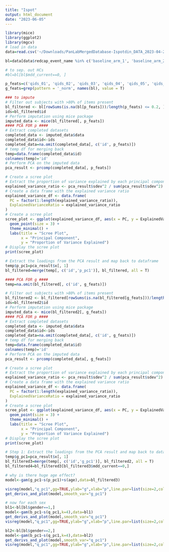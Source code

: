 ```yaml
---
title: "Ispot"
output: html_document
date: "2023-06-05"
---
```


```r
library(mice)
library(ggplot2)
library(mgcv)
# load in data
data=read.csv('~/Downloads/PanLabMergedDatabase-Ispotdin_DATA_2023-04-25_1418.csv')

bl=data[data$redcap_event_name %in% c('baseline_arm_1', 'baseline_arm_2'), ]

# to sep. out HCs
#bl=bl[bl$mdd_current==0, ]

p_feats=c('qids_01', 'qids_02', 'qids_03', 'qids_04', 'qids_05', 'qids_06', 'qids_07', 'qids_08', 'qids_09', 'qids_10', 'qids_11', 'qids_12', 'qids_13', 'qids_14', 'qids_15', 'qids_16', 'hdrs21_01', 'hdrs21_02', 'hdrs21_03', 'hdrs21_04', 'hdrs21_05', 'hdrs21_06', 'hdrs21_07', 'hdrs21_08', 'hdrs21_09', 'hdrs21_10', 'hdrs21_11', 'hdrs21_12', 'hdrs21_13', 'hdrs21_14', 'hdrs21_15', 'hdrs21_16', 'hdrs21_17', 'hdrs21_18', 'hdrs21_19', 'hdrs21_20', 'hdrs21_21', 'dass42_01', 'dass42_02', 'dass42_03', 'dass42_04', 'dass42_05', 'dass42_06', 'dass42_07', 'dass42_08', 'dass42_09', 'dass42_10', 'dass42_11', 'dass42_12', 'dass42_13', 'dass42_14', 'dass42_15', 'dass42_16', 'dass42_17', 'dass42_18', 'dass42_19', 'dass42_20', 'dass42_21', 'dass42_22', 'dass42_23', 'dass42_24', 'dass42_25', 'dass42_26', 'dass42_27', 'dass42_28', 'dass42_29', 'dass42_30', 'dass42_31', 'dass42_32', 'dass42_33', 'dass42_34', 'dass42_35', 'dass42_36', 'dass42_37', 'dass42_38', 'dass42_39', 'dass42_40', 'dass42_41', 'dass42_42')
g_feats=grep(pattern = '_norm', names(bl), value = T)

### to impute
# Filter out subjects with >80% of items present
bl_filtered <- bl[rowSums(is.na(bl[p_feats]))/length(p_feats) <= 0.2, ]
ids=bl_filtered$id
# Perform imputation using mice package
imputed_data <- mice(bl_filtered[, p_feats])
#### PCA FOR p ####
# Extract completed datasets
completed_data <- imputed_data$data
completed_data$id<-ids
completed_data=na.omit(completed_data[, c('id', p_feats)])
# temp df for merging back
temp=data.frame(completed_data$id)
colnames(temp)='id'
# Perform PCA on the imputed data
pca_result <- prcomp(completed_data[, p_feats])

# Create a scree plot
# Extract the proportion of variance explained by each principal component
explained_variance_ratio <- pca_result$sdev^2 / sum(pca_result$sdev^2)
# Create a data frame with the explained variance ratio
explained_variance_df <- data.frame(
  PC = factor(1:length(explained_variance_ratio)),
  ExplainedVarianceRatio = explained_variance_ratio
)
# Create a scree plot
scree_plot <- ggplot(explained_variance_df, aes(x = PC, y = ExplainedVarianceRatio)) +
  geom_point(size = 3) +
  theme_minimal() +
  labs(title = "Scree Plot",
       x = "Principal Component",
       y = "Proportion of Variance Explained")
# Display the scree plot
print(scree_plot)

```


```r
# Extract the loadings from the PCA result and map back to dataframe
temp$p_pc1=pca_result$x[, 1]
bl_filtered=merge(temp[, c('id','p_pc1')], bl_filtered, all = T)
```

```r
#### PCA FOR g ####
temp=na.omit(bl_filtered[, c('id', g_feats)])

# Filter out subjects with >80% of items present
bl_filtered2 <- bl_filtered[rowSums(is.na(bl_filtered[g_feats]))/length(g_feats) <= 0.2, ]
ids=bl_filtered2$id
# Perform imputation using mice package
imputed_data <- mice(bl_filtered2[, g_feats])
#### PCA FOR p ####
# Extract completed datasets
completed_data <- imputed_data$data
completed_data$id<-ids
completed_data=na.omit(completed_data[, c('id', g_feats)])
# temp df for merging back
temp=data.frame(completed_data$id)
colnames(temp)='id'
# Perform PCA on the imputed data
pca_result <- prcomp(completed_data[, g_feats])

# Create a scree plot
# Extract the proportion of variance explained by each principal component
explained_variance_ratio <- pca_result$sdev^2 / sum(pca_result$sdev^2)
# Create a data frame with the explained variance ratio
explained_variance_df <- data.frame(
  PC = factor(1:length(explained_variance_ratio)),
  ExplainedVarianceRatio = explained_variance_ratio
)
# Create a scree plot
scree_plot <- ggplot(explained_variance_df, aes(x = PC, y = ExplainedVarianceRatio)) +
  geom_point(size = 3) +
  theme_minimal() +
  labs(title = "Scree Plot",
       x = "Principal Component",
       y = "Proportion of Variance Explained")
# Display the scree plot
print(scree_plot)

# Step 1: Extract the loadings from the PCA result and map back to dataframe
temp$g_pc1=pca_result$x[, 1]
bl_filtered3=merge(temp[, c('id','g_pc1')], bl_filtered2, all = T)
bl_filtered4=bl_filtered3[bl_filtered3$mdd_current==0,]
```

```r
# why is there huge age effect?
model<-gam(g_pc1~s(p_pc1)+s(age),data=bl_filtered3)

visreg(model,"q_pc1",gg=TRUE,ylab="g",xlab="p",line.par=list(size=2,col='black'),alpha=0.05)+theme_minimal(base_size=25)
get_derivs_and_plot(model,smooth_var="g_pc1")

# now for each sex
bl1<-bl[bl$gender==1,]
model<-gam(b_pc1~s(q_pc1,k=4),data=bl1)
get_derivs_and_plot(model,smooth_var="q_pc1")
visreg(model,"q_pc1",gg=TRUE,ylab="g",xlab="p",line.par=list(size=2,col='black'),alpha=0.05)+theme_minimal(base_size=25)

bl2<-bl[bl$gender==2,]
model<-gam(b_pc1~s(q_pc1,k=4),data=bl2)
get_derivs_and_plot(model,smooth_var="q_pc1")
visreg(model,"q_pc1",gg=TRUE,ylab="g",xlab="p",line.par=list(size=2,col='black'),alpha=0.05)+theme_minimal(base_size=25)
```